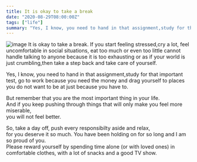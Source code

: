 ```yaml
---
title: It is okay to take a break
date: "2020-08-29T08:00:00Z"
tags: ["life"]
summary: "Yes, I know, you need to hand in that assignment,study for that important test, go to work because you need the money and drag yourself to places you do not want to be at just because you have to"
---
```



![image](https://images.unsplash.com/27/winter-view.jpeg?ixlib=rb-1.2.1&ixid=eyJhcHBfaWQiOjEyMDd9&auto=format&fit=crop&w=1867&q=80)
It is okay to take a break. If you start feeling stressed,cry a lot, feel uncomfortable in social situations, eat too much or even too little cannot handle talking to anyone because it is too exhausting or as if your world is just crumbling,then take a step back and take care of yourself.

Yes, I know, you need to hand in that assignment,study for that important test, go to work because you need the money and drag yourself to places you do not want to be at just because you have to.

But remember that you are the most important thing in your life.  
 And if you keep pushing through things that will only make you feel more miserable,  
 you will not feel better.

So, take a day off, push every responsibilty aside and relax,  
 for you deserve it so much. You have been holding on for so long and I am so proud of you.  
 Please reward yourself by spending time alone (or with loved ones) in comfortable clothes, with a lot of snacks and a good TV show.